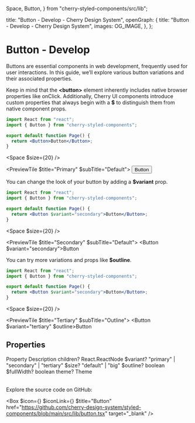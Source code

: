   Space,
  Button,
} from "cherry-styled-components/src/lib";

  title: "Button - Develop - Cherry Design System",
  openGraph: {
    title: "Button - Develop - Cherry Design System",
    images: OG_IMAGE,
  },
};

# Button - Develop

Buttons are essential components in web development, frequently used for user interactions. In this guide, we’ll explore various button variations and their associated properties.

Keep in mind that the **\<button>** element inherently includes native browser properties like onClick. Additionally, Cherry UI components introduce custom properties that always begin with a **$** to distinguish them from native component props.

```jsx
import React from "react";
import { Button } from "cherry-styled-components";

export default function Page() {
  return <Button>Button</Button>;
}
```

<Space $size={20} />

<PreviewTile $title="Primary" $subTitle="Default">
  <Button>Button</Button>
</PreviewTile>

You can change the look of your button by adding a **$variant** prop.

```jsx
import React from "react";
import { Button } from "cherry-styled-components";

export default function Page() {
  return <Button $variant="secondary">Button</Button>;
}
```

<Space $size={20} />

<PreviewTile $title="Secondary" $subTitle="Default">
  <Button $variant="secondary">Button</Button>
</PreviewTile>

You can try more variations and props like **$outline**.

```jsx
import React from "react";
import { Button } from "cherry-styled-components";

export default function Page() {
  return <Button $variant="secondary">Button</Button>;
}
```

<Space $size={20} />

<PreviewTile $title="Tertiary" $subTitle="Outline">
  <Button $variant="tertiary" $outline>Button</Button>
</PreviewTile>

## Properties

<Table>
  <TableRow>
    <TableHead>Property</TableHead>
    <TableHead>Description</TableHead>
  </TableRow>
  <TableRow>
    <TableData $code>children?</TableData>
    <TableData>React.ReactNode</TableData>
  </TableRow>
  <TableRow>
    <TableData $code>$variant?</TableData>
    <TableData>"primary" | "secondary" | "tertiary"</TableData>
  </TableRow>
  <TableRow>
    <TableData $code>$size?</TableData>
    <TableData>"default" | "big"</TableData>
  </TableRow>
  <TableRow>
    <TableData $code>$outline?</TableData>
    <TableData>boolean</TableData>
  </TableRow>
  <TableRow>
    <TableData $code>$fullWidth?</TableData>
    <TableData>boolean</TableData>
  </TableRow>
  <TableRow>
    <TableData $code>theme?</TableData>
    <TableData>Theme</TableData>
  </TableRow>
</Table>

Explore the source code on GitHub:

<Box
  $icon={<IconFile />}
  $iconLink={<IconGitHub />}
  $title="Button"
  href="https://github.com/cherry-design-system/styled-components/blob/main/src/lib/button.tsx"
  target="_blank"
/>
